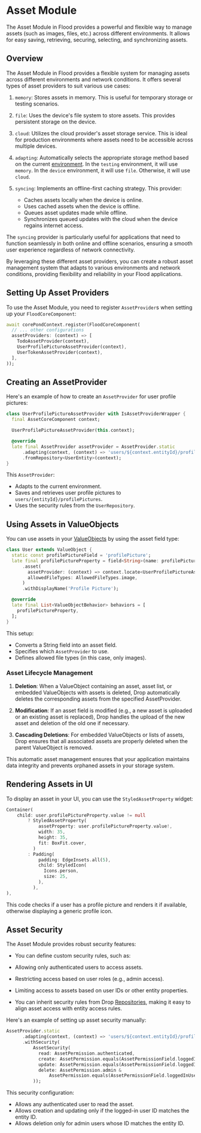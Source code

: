 # Asset Module

The Asset Module in Flood provides a powerful and flexible way to manage assets (such as images, files, etc.) across different environments. It allows for easy saving, retrieving, securing, selecting, and synchronizing assets.

## Overview

The Asset Module in Flood provides a flexible system for managing assets across different environments and network conditions. It offers several types of asset providers to suit various use cases:

1. `memory`: Stores assets in memory. This is useful for temporary storage or testing scenarios.

2. `file`: Uses the device's file system to store assets. This provides persistent storage on the device.

3. `cloud`: Utilizes the cloud provider's asset storage service. This is ideal for production environments where assets need to be accessible across multiple devices.

4. `adapting`: Automatically selects the appropriate storage method based on the current [environment](/environment). In the `testing` environment, it will use `memory`. In the `device` environment, it will use `file`. Otherwise, it will use `cloud`.

5. `syncing`: Implements an offline-first caching strategy. This provider:

    - Caches assets locally when the device is online.
    - Uses cached assets when the device is offline.
    - Queues asset updates made while offline.
    - Synchronizes queued updates with the cloud when the device regains internet access.

The `syncing` provider is particularly useful for applications that need to function seamlessly in both online and offline scenarios, ensuring a smooth user experience regardless of network connectivity.

By leveraging these different asset providers, you can create a robust asset management system that adapts to various environments and network conditions, providing flexibility and reliability in your Flood applications.

## Setting Up Asset Providers

To use the Asset Module, you need to register `AssetProvider`s when setting up your `FloodCoreComponent`:

```dart filename="example_core/lib/pond.dart"
await corePondContext.register(FloodCoreComponent(
  // ... other configurations
  assetProviders: (context) => [
    TodoAssetProvider(context),
    UserProfilePictureAssetProvider(context),
    UserTokenAssetProvider(context),
  ],
));
```

## Creating an AssetProvider

Here's an example of how to create an `AssetProvider` for user profile pictures:

```dart filename="example_core/lib/features/user/user.dart"
class UserProfilePictureAssetProvider with IsAssetProviderWrapper {
  final AssetCoreComponent context;

  UserProfilePictureAssetProvider(this.context);

  @override
  late final AssetProvider assetProvider = AssetProvider.static
      .adapting(context, (context) => 'users/${context.entityId}/profilePicture')
      .fromRepository<UserEntity>(context);
}
```

This `AssetProvider`:

-   Adapts to the current environment.
-   Saves and retrieves user profile pictures to `users/{entityId}/profilePictures`.
-   Uses the security rules from the `UserRepository`.

## Using Assets in ValueObjects

You can use assets in your [ValueObjects](/drop/value-objects-and-entities#valueobjects) by using the asset field type:

```dart filename="example_core/lib/features/user/user.dart"
class User extends ValueObject {
  static const profilePictureField = 'profilePicture';
  late final profilePictureProperty = field<String>(name: profilePictureField)
      .asset(
        assetProvider: (context) => context.locate<UserProfilePictureAssetProvider>(),
        allowedFileTypes: AllowedFileTypes.image,
      )
      .withDisplayName('Profile Picture');

  @override
  late final List<ValueObjectBehavior> behaviors = [
    profilePictureProperty,
  ];
}
```

This setup:

-   Converts a String field into an asset field.
-   Specifies which `AssetProvider` to use.
-   Defines allowed file types (in this case, only images).

### Asset Lifecycle Management

1. **Deletion**: When a ValueObject containing an asset, asset list, or embedded ValueObjects with assets is deleted, Drop automatically deletes the corresponding assets from the specified AssetProvider.

2. **Modification**: If an asset field is modified (e.g., a new asset is uploaded or an existing asset is replaced), Drop handles the upload of the new asset and deletion of the old one if necessary.

3. **Cascading Deletions**: For embedded ValueObjects or lists of assets, Drop ensures that all associated assets are properly deleted when the parent ValueObject is removed.

This automatic asset management ensures that your application maintains data integrity and prevents orphaned assets in your storage system.

## Rendering Assets in UI

To display an asset in your UI, you can use the `StyledAssetProperty` widget:

```dart
Container(
    child: user.profilePictureProperty.value != null
        ? StyledAssetProperty(
            assetProperty: user.profilePictureProperty.value!,
            width: 35,
            height: 35,
            fit: BoxFit.cover,
          )
        : Padding(
            padding: EdgeInsets.all(5),
            child: StyledIcon(
              Icons.person,
              size: 25,
            ),
          ),
),
```

This code checks if a user has a profile picture and renders it if available, otherwise displaying a generic profile icon.

## Asset Security

The Asset Module provides robust security features:

-   You can define custom security rules, such as:

-   Allowing only authenticated users to access assets.
-   Restricting access based on user roles (e.g., admin access).
-   Limiting access to assets based on user IDs or other entity properties.

-   You can inherit security rules from Drop [Repositories](/drop/repositories-and-security#repositories), making it easy to align asset access with entity access rules.

Here's an example of setting up asset security manually:

```dart
AssetProvider.static
      .adapting(context, (context) => 'users/${context.entityId}/profilePicture')
      .withSecurity(
          AssetSecurity(
            read: AssetPermission.authenticated,
            create: AssetPermission.equals(AssetPermissionField.loggedInUserId, AssetPermissionField.entityId),
            update: AssetPermission.equals(AssetPermissionField.loggedInUserId, AssetPermissionField.entityId),
            delete: AssetPermission.admin &
                AssetPermission.equals(AssetPermissionField.loggedInUserId, AssetPermissionField.entityId),
          ));
```

This security configuration:

-   Allows any authenticated user to read the asset.
-   Allows creation and updating only if the logged-in user ID matches the entity ID.
-   Allows deletion only for admin users whose ID matches the entity ID.
